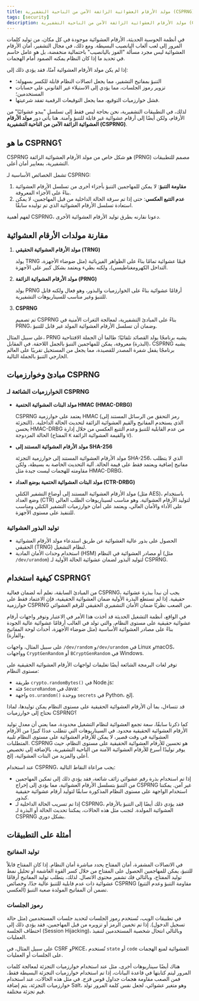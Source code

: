 ```yaml
---
title: مولد الأرقام العشوائية الزائفة الآمن من الناحية التشفيرية (CSPRNG)
tags: [security]
description: مولد الأرقام العشوائية الزائفة الآمن من الناحية التشفيرية (CSPRNG) هو مولد أرقام عشوائية زائفة يولد أرقامًا عشوائية مناسبة للاستخدام في التطبيقات التشفيرية حيث تكون أمان البيانات مهمة.
---
```


في أنظمة الحوسبة الحديثة، الأرقام العشوائية موجودة في كل مكان، من توليد كلمات المرور إلى لعب ألعاب اليانصيب البسيطة. ومع ذلك، في مجال التشفير، أمان الأرقام العشوائية ليس مجرد مسألة "الفوز باليانصيب" باحتمالية منخفضة، بل هو عامل حاسم في تحديد ما إذا كان النظام يمكنه الصمود أمام الهجمات.

إذا لم يكن مولد الأرقام العشوائية آمنًا، فقد يؤدي ذلك إلى:

- التنبؤ بمفاتيح التشفير، مما يجعل اتصالات النظام قابلة للكسر بسهولة؛
- تزوير رموز الجلسات، مما يؤدي إلى الاستيلاء غير القانوني على حسابات المستخدمين؛
- فشل خوارزميات التوقيع، مما يجعل التوقيعات الرقمية تفقد شرعيتها.

لذلك، في التطبيقات التشفيرية، نحن بحاجة ليس فقط إلى تسلسل "يبدو عشوائيًا" من الأرقام، ولكن أيضًا إلى أرقام عشوائية غير قابلة للتنبؤ وآمنة. هنا يأتي دور **مولد الأرقام العشوائية الزائفة الآمن من الناحية التشفيرية (CSPRNG)**.

## ما هو CSPRNG؟

CSPRNG هو شكل خاص من مولد الأرقام العشوائية الزائفة (PRNG) مصمم للتطبيقات التشفيرية، بمعايير أمان أعلى.

تشمل الخصائص الأساسية لـ CSPRNG:

1. **مقاومة التنبؤ**: لا يمكن للمهاجمين التنبؤ بأجزاء أخرى من تسلسل الأرقام العشوائية بناءً على الأجزاء المعروفة.
2. **عدم التتبع العكسي**: حتى إذا تم سرقة الحالة الداخلية من قبل المهاجمين، لا يمكن استعادة تسلسل الأرقام العشوائية الذي تم توليده سابقًا.

لفهم أهمية CSPRNG، دعونا نقارنه بطرق توليد الأرقام العشوائية الأخرى.

## مقارنة مولدات الأرقام العشوائية

1. **مولد الأرقام العشوائية الحقيقي (TRNG)**
    
    يولد TRNG قيمًا عشوائية تمامًا بناءً على الظواهر الفيزيائية (مثل ضوضاء الأجهزة، التداخل الكهرومغناطيسي)، ولكنه بطيء ويعتمد بشكل كبير على الأجهزة.
    
2. **مولد الأرقام العشوائية الزائفة (PRNG)**
    
    يولد PRNG أرقامًا عشوائية بناءً على الخوارزميات والبذور، وهو فعال ولكنه قابل للتنبؤ وغير مناسب للسيناريوهات التشفيرية.
    
3. **CSPRNG**
    
    تم تصميم CSPRNG بناءً على المبادئ التشفيرية، لمعالجة الثغرات الأمنية في PRNG، وضمان أن تسلسل الأرقام العشوائية المولد غير قابل للتنبؤ.
    

على سبيل المثال، PRNG يشبه برنامجًا يولد القصائد تلقائيًا؛ طالما أن الجملة الافتتاحية (البذرة) معروفة، يمكن للمهاجمين التنبؤ بالجمل اللاحقة. في المقابل، CSPRNG يشبه برنامجًا يقفل شفرة المصدر للقصيدة، مما يجعل من المستحيل تقريبًا على العالم الخارجي التنبؤ بالجملة التالية.

## مبادئ وخوارزميات CSPRNG

### الخوارزميات الشائعة لـ CSPRNG

- **مولد البتات العشوائية الحتمية HMAC (HMAC-DRBG)**
    
    CSPRNG يعتمد على خوارزمية HMAC (رمز التحقق من الرسائل المستند إلى التجزئة)، الذي يستخدم المفاتيح والقيم العشوائية الزائفة لتحديث الحالة الداخلية. يحسن HMAC-DRBG من عدم القابلية للتنبؤ وعدم التتبع العكسي من خلال إدارة الحالة المزدوجة (المفتاح `K` والقيمة العشوائية الزائفة `V`).
    
- **مولد الأرقام العشوائية المستند إلى SHA-256**
    
    مولد الأرقام العشوائية المستند إلى خوارزمية التجزئة SHA-256، الذي لا يتطلب مفاتيح إضافية ويعتمد فقط على قيمة الحالة. آلية التحديث الخاصة به بسيطة، ولكن مقاومته للهجمات ليست جيدة مثل HMAC-DRBG.
    
- **مولد البتات العشوائية الحتمية بوضع العداد (CTR-DRBG)**
    
    مولد الأرقام العشوائية المستند إلى أوضاع التشفير الكتلي (مثل AES)، باستخدام وضع العداد (CTR) لتوليد الأرقام العشوائية. وهو مناسب لسيناريوهات الطلب العالي على الأداء والأمان العالي، ويعتمد على أمان خوارزميات التشفير الكتلي ومناسب للتنفيذ على مستوى الأجهزة.
    

### توليد البذور العشوائية

- الحصول على بذور عالية العشوائية عن طريق استدعاء مولد الأرقام العشوائية الحقيقي (TRNG) لنظام التشغيل.
- استخدام وحدات الأمان المادية (HSM) أو مصادر العشوائية في النظام (مثل `/dev/urandom`) لتوليد البذور لضمان عشوائية الحالة الأولية لـ CSPRNG.

## كيفية استخدام CSPRNG؟

من المبادئ السابقة، نعلم أنه لضمان فعالية CSPRNG، يجب أن نبدأ ببذرة عشوائية حقيقية. إذا لم تستطع البذرة الأولية ضمان العشوائية الحقيقية، فإن الاعتماد فقط على خوارزمية CSPRNG من الصعب نظريًا ضمان الأمان التشفيري الحقيقي للرقم العشوائي.

في الواقع، أنظمة التشغيل الحديثة قد أخذت هذا الأمر في الاعتبار وتوفر واجهات أرقام عشوائية حقيقية على مستوى النظام، والتي تولد في الغالب أرقامًا عشوائية عالية الجودة بناءً على مصادر العشوائية الأساسية (مثل ضوضاء الأجهزة، أحداث لوحة المفاتيح والفأرة).

على سبيل المثال، واجهات `/dev/random` و`/dev/urandom` في Linux وmacOS، وواجهات `CryptGenRandom` أو `BCryptGenRandom` في Windows.

توفر لغات البرمجة الشائعة أيضًا تغليفات لواجهات الأرقام العشوائية الحقيقية على مستوى النظام:

- طريقة `crypto.randomBytes()` في Node.js؛
- فئة `SecureRandom` في Java؛
- واجهة `os.urandom()` ووحدة `secrets` في Python، إلخ.

قد تتساءل، بما أن الأرقام العشوائية الحقيقية على مستوى النظام يمكن توليدها، لماذا نحتاج إلى خوارزميات CSPRNG؟

كما ذكرنا سابقًا، سعة تجمع العشوائية لنظام التشغيل محدودة، مما يعني أن معدل توليد الأرقام العشوائية الحقيقية محدود. في السيناريوهات التي تتطلب عددًا كبيرًا من الأرقام العشوائية في وقت قصير، لا يمكن للأرقام العشوائية على مستوى النظام تلبية المتطلبات. CSPRNG هو تحسين للأرقام العشوائية الحقيقية على مستوى النظام، حيث يوفر توليدًا أسرع للأرقام العشوائية الآمنة من الناحية التشفيرية، بالإضافة إلى تخصيص أعلى والمزيد من البتات العشوائية، إلخ.

عند استخدام CSPRNG، يجب مراعاة النقاط التالية:

- إذا تم استخدام بذرة رقم عشوائي زائف شائعة، فقد يؤدي ذلك إلى تمكين المهاجمين من التنبؤ بتسلسل الأرقام العشوائية، مما يؤدي إلى إخراج CSPRNG غير آمن. يمكننا استخدام الواجهة على مستوى النظام المذكورة سابقًا لتوليد أرقام عشوائية حقيقية كبذور.
- إذا تم تسريب الحالة الداخلية لـ CSPRNG، فقد يؤدي ذلك أيضًا إلى التنبؤ بالأرقام العشوائية المولدة. لتجنب مثل هذه الحالات، يمكننا تحديث الحالة أو البذرة لـ CSPRNG بشكل دوري.

## أمثلة على التطبيقات

### توليد المفاتيح

في الاتصالات المشفرة، أمان المفتاح يحدد مباشرة أمان النظام. إذا كان المفتاح قابلاً للتنبؤ، يمكن للمهاجمين الحصول على المفتاح من خلال كسر القوة الغاشمة أو تحليل نمط توليد المفتاح، وبالتالي فك تشفير محتوى الاتصال. لذلك، يتطلب توليد المفاتيح أرقامًا عشوائية ذات عدم قابلية للتنبؤ عالية جدًا، وخصائص CSPRNG (مقاومة التنبؤ وعدم التتبع العكسي) تضمن أن المفاتيح المولدة صعبة التنبؤ.

### رموز الجلسات

في تطبيقات الويب، تُستخدم رموز الجلسات لتحديد جلسات المستخدمين (مثل حالة تسجيل الدخول). إذا تم تخمين الرمز أو تزويره من قبل المهاجمين، فقد يؤدي ذلك إلى اختطاف الجلسة (Session Hijacking)، وبالتالي انتحال شخصية المستخدمين لتنفيذ العمليات.

على سبيل المثال، في CSRF وPKCE، تُستخدم `state` أو `code` العشوائية لمنع الهجمات على الجلسات أو العمليات.

هناك أيضًا سيناريوهات أخرى، مثل عند استخدام خوارزميات التجزئة لمعالجة كلمات المرور ليتم كتابتها في قاعدة البيانات، إذا تم استخدام خوارزميات التجزئة البسيطة فقط، فمن الصعب مقاومة هجمات جداول قوس قزح. في مثل هذه الحالات، عند استخدام خوارزميات التجزئة، يتم إضافة Salt، وهو متغير عشوائي، لجعل نفس كلمة المرور تولد قيم تجزئة مختلفة.